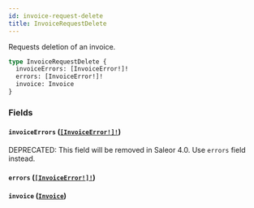 ```yaml
---
id: invoice-request-delete
title: InvoiceRequestDelete
---
```


Requests deletion of an invoice.

```graphql
type InvoiceRequestDelete {
  invoiceErrors: [InvoiceError!]!
  errors: [InvoiceError!]!
  invoice: Invoice
}
```

### Fields

#### `invoiceErrors` ([`[InvoiceError!]!`](/developer/api-reference/objects/invoice-error))

<span class="badge badge--warning">DEPRECATED: This field will be removed in Saleor 4.0. Use `errors` field instead.</span>

#### `errors` ([`[InvoiceError!]!`](/developer/api-reference/objects/invoice-error))

#### `invoice` ([`Invoice`](/developer/api-reference/objects/invoice))
